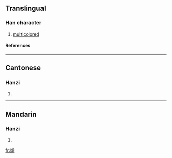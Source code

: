 {{see|斕}}

==Translingual==
===Han character===
{{Han char|rn=67|rad=文|as=12|sn=16|four=|canj=卜大中尸田 (YKLSW)}}
# [[multicolored]]
====References====
{{Han ref|kx=0477.201|dkj=13486|hdz=32171.040|uh=6593|ud=26003}}

----
==Cantonese==
===Hanzi===
{{yue-hanzi|jyut=|y=laan4}}
# {{defn|Cantonese}}

----
==Mandarin==
===Hanzi===
{{cmn-hanzi|tra=斕|pin=[[lán]] ([[lan2]])|wg=lan<sup>2</sup>}}
# {{defn|Mandarin}}

[[fr:斓]]